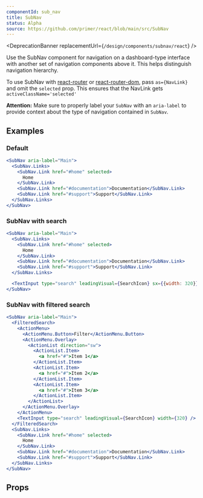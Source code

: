 ```yaml
---
componentId: sub_nav
title: SubNav
status: Alpha
source: https://github.com/primer/react/blob/main/src/SubNav
---
```



<DeprecationBanner replacementUrl={`/design/components/subnav/react`} />

Use the SubNav component for navigation on a dashboard-type interface with another set of navigation components above it. This helps distinguish navigation hierarchy.

To use SubNav with [react-router](https://github.com/ReactTraining/react-router) or
[react-router-dom](https://www.npmjs.com/package/react-router-dom), pass
`as={NavLink}` and omit the `selected` prop.
This ensures that the NavLink gets `activeClassName='selected'`

**Attention:** Make sure to properly label your `SubNav` with an `aria-label` to provide context about the type of navigation contained in `SubNav`.

## Examples

### Default

```jsx live
<SubNav aria-label="Main">
  <SubNav.Links>
    <SubNav.Link href="#home" selected>
      Home
    </SubNav.Link>
    <SubNav.Link href="#documentation">Documentation</SubNav.Link>
    <SubNav.Link href="#support">Support</SubNav.Link>
  </SubNav.Links>
</SubNav>
```

### SubNav with search

```jsx live
<SubNav aria-label="Main">
  <SubNav.Links>
    <SubNav.Link href="#home" selected>
      Home
    </SubNav.Link>
    <SubNav.Link href="#documentation">Documentation</SubNav.Link>
    <SubNav.Link href="#support">Support</SubNav.Link>
  </SubNav.Links>

  <TextInput type="search" leadingVisual={SearchIcon} sx={{width: 320}} />
</SubNav>
```

### SubNav with filtered search

```jsx live
<SubNav aria-label="Main">
  <FilteredSearch>
    <ActionMenu>
      <ActionMenu.Button>Filter</ActionMenu.Button>
      <ActionMenu.Overlay>
        <ActionList direction="sw">
          <ActionList.Item>
            <a href="#">Item 1</a>
          </ActionList.Item>
          <ActionList.Item>
            <a href="#">Item 2</a>
          </ActionList.Item>
          <ActionList.Item>
            <a href="#">Item 3</a>
          </ActionList.Item>
        </ActionList>
      </ActionMenu.Overlay>
    </ActionMenu>
    <TextInput type="search" leadingVisual={SearchIcon} width={320} />
  </FilteredSearch>
  <SubNav.Links>
    <SubNav.Link href="#home" selected>
      Home
    </SubNav.Link>
    <SubNav.Link href="#documentation">Documentation</SubNav.Link>
    <SubNav.Link href="#support">Support</SubNav.Link>
  </SubNav.Links>
</SubNav>
```

## Props

<ComponentProps data={data} />

